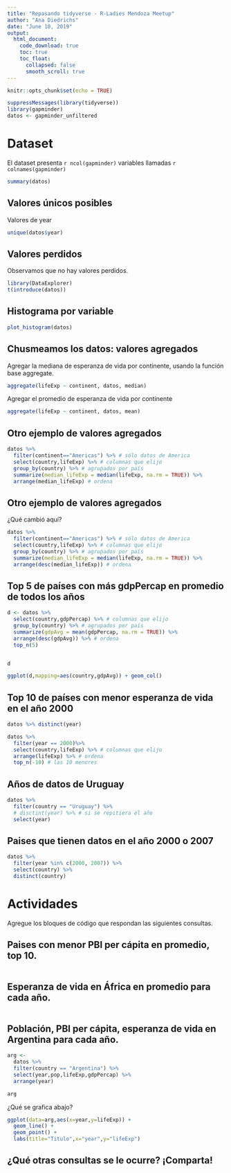 ```yaml
---
title: "Repasando tidyverse - R-Ladies Mendoza Meetup"
author: "Ana Diedrichs"
date: "June 10, 2019"
output: 
  html_document:
    code_download: true
    toc: true
    toc_float: 
      collapsed: false
      smooth_scroll: true
---
```


```r
knitr::opts_chunk$set(echo = TRUE)
```

```r
suppressMessages(library(tidyverse))
library(gapminder)
datos <- gapminder_unfiltered
```

# Dataset

El dataset presenta `r ncol(gapminder)` variables llamadas `r colnames(gapminder)`

```r
summary(datos)
```

## Valores únicos posibles
Valores de year
```r
unique(datos$year)
```

## Valores perdidos

Observamos que no hay valores perdidos.
```r
library(DataExplorer)
t(introduce(datos))

```
## Histograma por variable
```r
plot_histogram(datos)
```

## Chusmeamos los datos: valores agregados

Agregar la mediana de esperanza de vida por continente, usando la función base aggregate.

```r
aggregate(lifeExp ~ continent, datos, median)
```

Agregar el promedio de esperanza de vida por continente
```r
aggregate(lifeExp ~ continent, datos, mean)
```

## Otro ejemplo de valores agregados

```r
datos %>%
  filter(continent=="Americas") %>% # sólo datos de America
  select(country,lifeExp) %>% # columnas que elijo
  group_by(country) %>% # agrupados por país
  summarize(median_lifeExp = median(lifeExp, na.rm = TRUE)) %>%
  arrange(median_lifeExp) # ordena
```

## Otro ejemplo de valores agregados

¿Qué cambió aquí?
```r
datos %>%
  filter(continent=="Americas") %>% # sólo datos de America
  select(country,lifeExp) %>% # columnas que elijo
  group_by(country) %>% # agrupados por país
  summarize(median_lifeExp = median(lifeExp, na.rm = TRUE)) %>%
  arrange(desc(median_lifeExp)) # ordena
```

## Top 5 de países con más gdpPercap en promedio de todos los años

```r
d <- datos %>%
  select(country,gdpPercap) %>% # columnas que elijo
  group_by(country) %>% # agrupados por país
  summarize(gdpAvg = mean(gdpPercap, na.rm = TRUE)) %>%
  arrange(desc(gdpAvg)) %>% # ordena
  top_n(5)


d
```
```r
ggplot(d,mapping=aes(country,gdpAvg)) + geom_col()
```

## Top 10 de países con menor esperanza de vida en el año 2000
```r
datos %>% distinct(year)
```

```r
datos %>%
  filter(year == 2000)%>%
  select(country,lifeExp) %>% # columnas que elijo
  arrange(lifeExp) %>% # ordena
  top_n(-10) # las 10 menores
```

## Años de datos de Uruguay

```r
datos %>%
  filter(country == "Uruguay") %>%
  # disctint(year) %>% # si se repitiera el año
  select(year)
```

## Paises que tienen datos en el año 2000 o 2007

```r
datos %>%
  filter(year %in% c(2000, 2007)) %>%
  select(country) %>%
  distinct(country)
```

# Actividades

Agregue los bloques de código que respondan las siguientes consultas.

## Paises con menor PBI per cápita en promedio, top 10.
```r

```

## Esperanza de vida en África en promedio para cada año.
```r

```

## Población, PBI per cápita, esperanza de vida en Argentina para cada año.

```r
arg <- 
  datos %>%
  filter(country == "Argentina") %>%
  select(year,pop,lifeExp,gdpPercap) %>%
  arrange(year)

arg
```

¿Qué se grafica abajo?

```r
ggplot(data=arg,aes(x=year,y=lifeExp)) + 
  geom_line() +
  geom_point() +
  labs(title="Titulo",x="year",y="lifeExp")
```


## ¿Qué otras consultas se le ocurre? ¡Comparta!
 
 